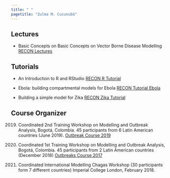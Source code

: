 ```yaml
---
title: " "
pagetitle: "Zulma M. Cucunubá"
---
```


<link rel="stylesheet" href="styles.css" type="text/css">
<link rel="stylesheet" href="academicicons/css/academicons.min.css"/>


## Lectures

- Basic Concepts on Basic Concepts on Vector Borne Disease Modelling [RECON Lectures](https://www.reconlearn.org/post/basicvbdmodelling.html)




## Tutorials


- An Introduction to R and RStudio [RECON R Tutorial](https://www.reconlearn.org/post/practical-intror.html)

- Ebola: building compartmental models for Ebola [RECON Tutorial Ebola](https://www.reconlearn.org/post/practical-compartmental-ebola.html)


- Building a simple model for Zika [RECON Zika Tutorial](https://www.reconlearn.org/post/practical-vbd.html)


## Course Organizer


2019. Coordinated 2nd Training Workshop on Modelling and Outbreak Analysis, Bogotá, Colombia. 45 participants from 6 Latin American countries (June 2019). [Outbreak Course 2019](www.ins.gov.co/modelamiento/modelamiento.html )

2017. Coordinated 1st Training Workshop on Modelling and Outbreak Analysis, Bogotá, Colombia. 45 participants from 2 Latin American countries (December 2018) [Outbreaks Course 2017](https://epicoursebogota.netlify.app/ )

2018. Coordinated International Modelling Chagas Workshop (30 participants form 7 different countries) Imperial College London, February 2018. 

